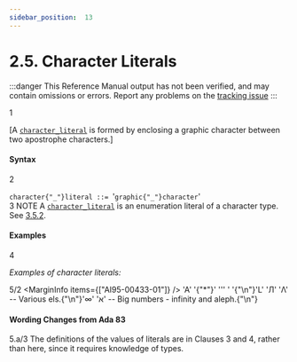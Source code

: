 ```yaml
---
sidebar_position:  13
---
```


# 2.5. Character Literals

:::danger
This Reference Manual output has not been verified,
and may contain omissions or errors.
Report any problems on the [tracking issue](https://github.com/ada-lang-io/ada-lang-io/issues/20)
:::


<MarginText>1</MarginText>
<p>[A <code><a href="/docs/arm/AA-2/AA-2.5#S0015">character_literal</a></code> is formed by enclosing a graphic character between two apostrophe characters.] <br /></p>


#### Syntax

<MarginText>2</MarginText>

<CodeBlock>
<code>character{"_"}literal</code><a id="S0015"></a><code> ::= </code>'<code>graphic{"_"}character</code>'<br />

</CodeBlock>
<AnnotatedOnly>
<MarginText>3</MarginText>
<Admonition type="aarm" aarm="note">
NOTE   A <code><a href="/docs/arm/AA-2/AA-2.5#S0015">character_literal</a></code> is an enumeration literal of a character type. See <a href="/docs/arm/AA-3/AA-3.5#Subclause_3.5.2">3.5.2</a>. <br />
</Admonition>
</AnnotatedOnly>


#### Examples

<MarginText>4</MarginText>
<p><i>Examples of character literals:</i> <br /></p>

<MarginText>5/2</MarginText>
<MarginInfo items={["AI95-00433-01"]} />
<CodeBlock language="ada">
'A'     '{"*"}'     '''     ' '{"\n"}'L'     '&#1051;'     '&#923;'    -- Various els.{"\n"}'&#8734;'     '&#1488;'            -- Big numbers - infinity and aleph.{"\n"}

</CodeBlock>
<AnnotatedOnly>

#### Wording Changes from Ada 83

</AnnotatedOnly>
<AnnotatedOnly>
<MarginText>5.a/3</MarginText>
<MarginInfo items={["AI05-0299-1"]} />
<Admonition type="aarm" aarm="note">
The definitions of the values of literals are in Clauses 3 and 4, rather than here, since it requires knowledge of types. <br />
</Admonition>
</AnnotatedOnly>

